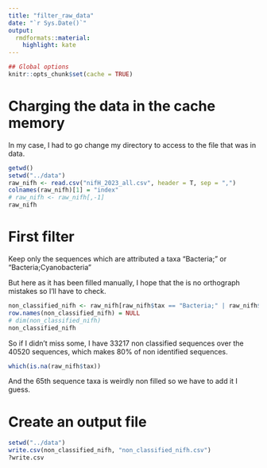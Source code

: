 ```yaml
---
title: "filter_raw_data"
date: "`r Sys.Date()`"
output:
  rmdformats::material:
    highlight: kate
---
```


```r
## Global options
knitr::opts_chunk$set(cache = TRUE)
```

# Charging the data in the cache memory

In my case, I had to go change  my directory to access to the file that was in data.

```r
getwd()
setwd("../data")
raw_nifh <- read.csv("nifH_2023_all.csv", header = T, sep = ",")
colnames(raw_nifh)[1] = "index"
# raw_nifh <- raw_nifh[,-1]
raw_nifh
```

# First filter

Keep only the sequences which are attributed a taxa "Bacteria;" or "Bacteria;Cyanobacteria"

But here as it has been filled manually, I hope that the is no orthograph mistakes so I'll have to check.

```r
non_classified_nifh <- raw_nifh[raw_nifh$tax == "Bacteria;" | raw_nifh$tax == "Bacteria; Cyanobacteria;" | raw_nifh$tax == "unclassified sequences;" | is.na(raw_nifh$tax),]
row.names(non_classified_nifh) = NULL
# dim(non_classified_nifh)
non_classified_nifh
```

So if I didn't miss some, I have 33217 non classified sequences over the 40520 sequences, which makes 80% of non identified sequences.

```r
which(is.na(raw_nifh$tax))
```

And the 65th sequence taxa is weirdly non filled so we have to add it I guess.

# Create an output file

```r
setwd("../data")
write.csv(non_classified_nifh, "non_classified_nifh.csv")
?write.csv
```

